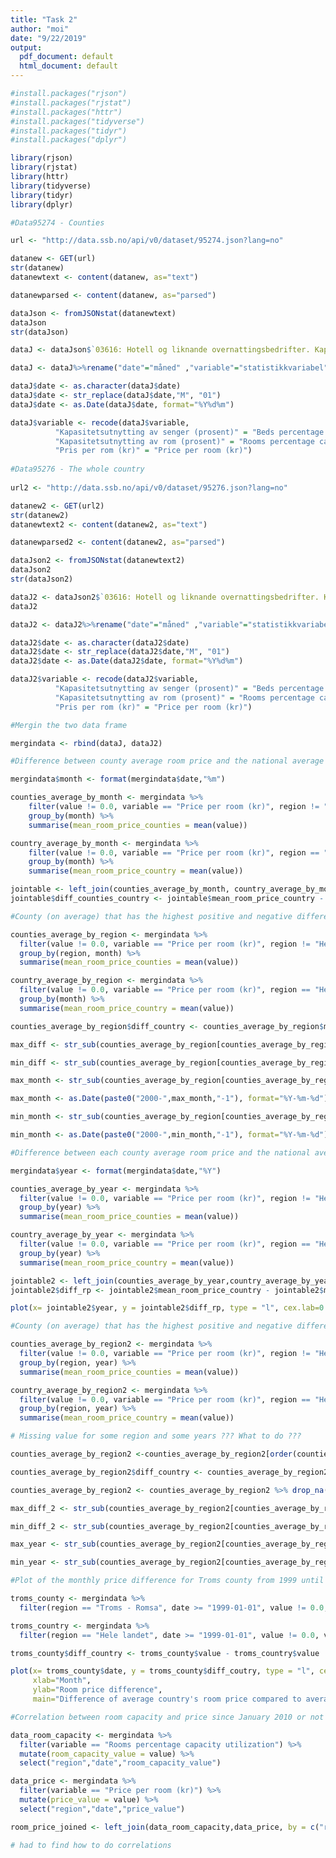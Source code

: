 ```yaml
---
title: "Task 2"
author: "moi"
date: "9/22/2019"
output:
  pdf_document: default
  html_document: default
---
```


```r

#install.packages("rjson")
#install.packages("rjstat")
#install.packages("httr")
#install.packages("tidyverse")
#install.packages("tidyr")
#install.packages("dplyr")

library(rjson)
library(rjstat)
library(httr)
library(tidyverse)
library(tidyr)
library(dplyr)

#Data95274 - Counties

url <- "http://data.ssb.no/api/v0/dataset/95274.json?lang=no"

datanew <- GET(url)
str(datanew)
datanewtext <- content(datanew, as="text")

datanewparsed <- content(datanew, as="parsed") 

dataJson <- fromJSONstat(datanewtext)
dataJson
str(dataJson)

dataJ <- dataJson$`03616: Hotell og liknande overnattingsbedrifter. Kapasitetsutnytting og pris per rom, etter region, måned og statistikkvariabel`

dataJ <- dataJ%>%rename("date"="måned" ,"variable"="statistikkvariabel")

dataJ$date <- as.character(dataJ$date)
dataJ$date <- str_replace(dataJ$date,"M", "01")
dataJ$date <- as.Date(dataJ$date, format="%Y%d%m")

dataJ$variable <- recode(dataJ$variable, 
          "Kapasitetsutnytting av senger (prosent)" = "Beds percentage capacity utilization",
          "Kapasitetsutnytting av rom (prosent)" = "Rooms percentage capacity utilization", 
          "Pris per rom (kr)" = "Price per room (kr)") 
  
#Data95276 - The whole country
  
url2 <- "http://data.ssb.no/api/v0/dataset/95276.json?lang=no"

datanew2 <- GET(url2)
str(datanew2)
datanewtext2 <- content(datanew2, as="text")

datanewparsed2 <- content(datanew2, as="parsed") 

dataJson2 <- fromJSONstat(datanewtext2)
dataJson2
str(dataJson2)

dataJ2 <- dataJson2$`03616: Hotell og liknande overnattingsbedrifter. Kapasitetsutnytting og pris per rom, etter region, måned og statistikkvariabel`
dataJ2

dataJ2 <- dataJ2%>%rename("date"="måned" ,"variable"="statistikkvariabel")

dataJ2$date <- as.character(dataJ2$date)
dataJ2$date <- str_replace(dataJ2$date,"M", "01")
dataJ2$date <- as.Date(dataJ2$date, format="%Y%d%m")

dataJ2$variable <- recode(dataJ2$variable, 
          "Kapasitetsutnytting av senger (prosent)" = "Beds percentage capacity utilization",
          "Kapasitetsutnytting av rom (prosent)" = "Rooms percentage capacity utilization", 
          "Pris per rom (kr)" = "Price per room (kr)") 

#Mergin the two data frame

mergindata <- rbind(dataJ, dataJ2)

#Difference between county average room price and the national average room price per month

mergindata$month <- format(mergindata$date,"%m") 

counties_average_by_month <- mergindata %>% 
    filter(value != 0.0, variable == "Price per room (kr)", region != "Hele landet") %>% 
    group_by(month) %>% 
    summarise(mean_room_price_counties = mean(value))

country_average_by_month <- mergindata %>% 
    filter(value != 0.0, variable == "Price per room (kr)", region == "Hele landet") %>%
    group_by(month) %>%
    summarise(mean_room_price_country = mean(value))

jointable <- left_join(counties_average_by_month, country_average_by_month, by="month")
jointable$diff_counties_country <- jointable$mean_room_price_country - jointable$mean_room_price_counties 

#County (on average) that has the highest positive and negative difference in price per month

counties_average_by_region <- mergindata %>% 
  filter(value != 0.0, variable == "Price per room (kr)", region != "Hele landet") %>%
  group_by(region, month) %>% 
  summarise(mean_room_price_counties = mean(value))

country_average_by_region <- mergindata %>% 
  filter(value != 0.0, variable == "Price per room (kr)", region == "Hele landet") %>%
  group_by(month) %>% 
  summarise(mean_room_price_country = mean(value))

counties_average_by_region$diff_country <- counties_average_by_region$mean_room_price_counties - country_average_by_region$mean_room_price_country

max_diff <- str_sub(counties_average_by_region[counties_average_by_region$diff_country == max(counties_average_by_region$diff_country),1])

min_diff <- str_sub(counties_average_by_region[counties_average_by_region$diff_country == min(counties_average_by_region$diff_country),1])

max_month <- str_sub(counties_average_by_region[counties_average_by_region$diff_country == max(counties_average_by_region$diff_country),2])

max_month <- as.Date(paste0("2000-",max_month,"-1"), format="%Y-%m-%d") 

min_month <- str_sub(counties_average_by_region[counties_average_by_region$diff_country == min(counties_average_by_region$diff_country),2])

min_month <- as.Date(paste0("2000-",min_month,"-1"), format="%Y-%m-%d") 

#Difference between each county average room price and the national average room price per year

mergindata$year <- format(mergindata$date,"%Y")

counties_average_by_year <- mergindata %>% 
  filter(value != 0.0, variable == "Price per room (kr)", region != "Hele landet") %>% 
  group_by(year) %>% 
  summarise(mean_room_price_counties = mean(value))

country_average_by_year <- mergindata %>% 
  filter(value != 0.0, variable == "Price per room (kr)", region == "Hele landet") %>%
  group_by(year) %>% 
  summarise(mean_room_price_country = mean(value))

jointable2 <- left_join(counties_average_by_year,country_average_by_year, by="year")
jointable2$diff_rp <- jointable2$mean_room_price_country - jointable2$mean_room_price_counties

plot(x= jointable2$year, y = jointable2$diff_rp, type = "l", cex.lab=0.85, cex.main=0.85, col="green", xlab="Year", ylab="Room price difference", main="Difference of average country's room price compared to average counties's room price by year")

#County (on average) that has the highest positive and negative difference in price per year

counties_average_by_region2 <- mergindata %>% 
  filter(value != 0.0, variable == "Price per room (kr)", region != "Hele landet") %>% 
  group_by(region, year) %>% 
  summarise(mean_room_price_counties = mean(value))

country_average_by_region2 <- mergindata %>% 
  filter(value != 0.0, variable == "Price per room (kr)", region == "Hele landet") %>%
  group_by(region, year) %>% 
  summarise(mean_room_price_country = mean(value))

# Missing value for some region and some years ??? What to do ???

counties_average_by_region2 <-counties_average_by_region2[order(counties_average_by_region2$region,counties_average_by_region2$year),]

counties_average_by_region2$diff_country <- counties_average_by_region2$mean_room_price_counties - country_average_by_region2$mean_room_price_country

counties_average_by_region2 <- counties_average_by_region2 %>% drop_na()

max_diff_2 <- str_sub(counties_average_by_region2[counties_average_by_region2$diff_country == max(counties_average_by_region2$diff_country),1])

min_diff_2 <- str_sub(counties_average_by_region2[counties_average_by_region2$diff_country == min(counties_average_by_region2$diff_country),1])

max_year <- str_sub(counties_average_by_region2[counties_average_by_region2$diff_country == max(counties_average_by_region2$diff_country),2])

min_year <- str_sub(counties_average_by_region2[counties_average_by_region2$diff_country == min(counties_average_by_region2$diff_country),2])

#Plot of the monthly price difference for Troms county from 1999 until today

troms_county <- mergindata %>% 
  filter(region == "Troms - Romsa", date >= "1999-01-01", value != 0.0, variable  == "Price per room (kr)")

troms_country <- mergindata %>% 
  filter(region == "Hele landet", date >= "1999-01-01", value != 0.0, variable == "Price per room (kr)")

troms_county$diff_country <- troms_county$value - troms_country$value

plot(x= troms_county$date, y = troms_county$diff_coutry, type = "l", cex.lab=0.85, cex.main=0.85, col="purple",
     xlab="Month", 
     ylab="Room price difference", 
     main="Difference of average country's room price compared to average Troms county's room price by month")

#Correlation between room capacity and price since January 2010 or not

data_room_capacity <- mergindata %>% 
  filter(variable == "Rooms percentage capacity utilization") %>% 
  mutate(room_capacity_value = value) %>% 
  select("region","date","room_capacity_value")

data_price <- mergindata %>% 
  filter(variable == "Price per room (kr)") %>% 
  mutate(price_value = value) %>% 
  select("region","date","price_value")

room_price_joined <- left_join(data_room_capacity,data_price, by = c("region", "date"))

# had to find how to do correlations

```

